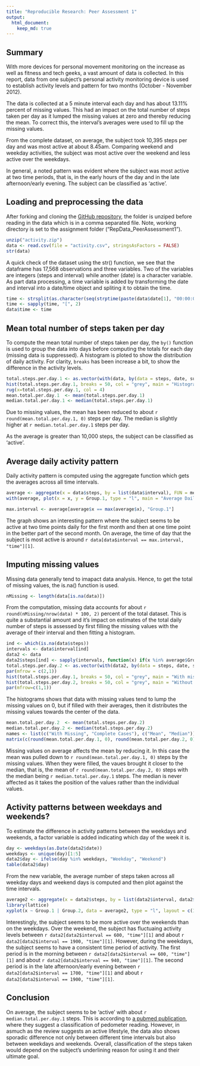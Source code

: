 ```yaml
---
title: "Reproducible Research: Peer Assessment 1"
output: 
  html_document:
    keep_md: true
---
```


## Summary

With more devices for personal movement monitoring on the increase as well as fitness and tech geeks, a vast amount of data is collected. In this report, data from one subject's personal activity monitoring device is used to establish activity levels and pattern for two months (October - November 2012).

The data is collected at a 5 minute interval each day and has about 13.11% percent of missing values. This had an impact on the total number of steps taken per day as it lumped the missing values at zero and thereby reducing the mean. To correct this, the interval's averages were used to fill up the missing values.

From the complete dataset, on average, the subject took 10,395 steps per day and was most active at about 8.45am. Comparing weekend and weekday activities, the subject was most active over the weekend and less active over the weekdays.

In general, a noted pattern was evident where the subject was most active at two time periods, that is, in the early hours of the day and in the late afternoon/early evening. The subject can be classified as 'active'.

## Loading and preprocessing the data

After forking and cloning the [GitHub repository](http://github.com/rdpeng/RepData_PeerAssessment1), the folder is unziped before reading in the data which is in a comma separated file. Note, working directory is set to the assignment folder ("RepData_PeerAssessment1").

```r
unzip("activity.zip")
data <- read.csv(file = "activity.csv", stringsAsFactors = FALSE)
str(data)
```

A quick check of the dataset using the str() function, we see that the dataframe has 17,568 observations and three variables. Two of the variables are integers (steps and interval) while another (date) is a character variable. As part data processing, a time variable is added by transforming the date and interval into a date/time object and spliting it to obtain the time.

```r
time <- strsplit(as.character(seq(strptime(paste(data$date[1], "00:00:00"), tz = "UTC", format = "%Y-%m-%d %H:%M:%S"), by = 300, length.out = length(data$interval))), " ")
time <- sapply(time, "[", 2)
data$time <- time
```
 

## Mean total number of steps taken per day

To compute the mean total number of steps taken per day, the `by()` function is used to group the data into days before computing the totals for each day (missing data is suppressed). A histogram is ploted to show the distribution of daily activity. For clarity, `breaks` has been increase a bit, to show the difference in the activity levels. 

```r
total.steps.per.day.1 <- as.vector(with(data, by(data = steps, date, sum, na.rm = TRUE)))
hist(total.steps.per.day.1, breaks = 50, col = "grey", main = "Histogram of total steps per day", xlab = "Total Steps")
rug(x=total.steps.per.day.1, col = 4)
mean.total.per.day.1  <- mean(total.steps.per.day.1)
median.total.per.day.1 <- median(total.steps.per.day.1)
```

Due to missing values, the mean has been reduced to about `r round(mean.total.per.day.1, 0)` steps per day. The median is slightly higher at `r median.total.per.day.1` steps per day.

As the average is greater than 10,000 steps, the subject can be classified as 'active'.

## Average daily activity pattern

Daily activity pattern is computed using the aggregate function which gets the averages across all time intervals.   

```r
average <- aggregate(x = data$steps, by = list(data$interval), FUN = median, na.rm = TRUE)
with(average, plot(x = x, y = Group.1, type = "l", main = "Average Daily Activity", xlab = "Day", ylab = "Average Steps", col = 4))

max.interval <- average[average$x == max(average$x), "Group.1"]
```

The graph shows an interesting pattern where the subject seems to be active at two time points daily for the first month and then at one time point in the better part of the second month. On average, the time of day that the subject is most active is around `r data[data$interval == max.interval, "time"][1]`. 

## Imputing missing values

Missing data generally tend to imapact data analysis. Hence, to get the total of missing values, the is.na() function is used.

```r
nMissing <- length(data[is.na(data)])
```

From the computation, missing data accounts for about `r round(nMissing/nrow(data) * 100, 2)` percent of the total dataset. This is quite a substantial amount and it's impact on estimates of the total daily number of steps is assessed by first filling the missing values with the average of their interval and then fitting a histogram.

```r
ind <- which(is.na(data$steps))
intervals <- data$interval[ind]
data2 <- data
data2$steps[ind] <- sapply(intervals, function(x) if(x %in% average$Group.1) average$x[which(x == average$Group.1)])
total.steps.per.day.2 <- as.vector(with(data2, by(data = steps, date, sum)))
par(mfrow = c(2,1))
hist(total.steps.per.day.1, breaks = 50, col = "grey", main = "With missing data", xlab = "Total Steps per day")
hist(total.steps.per.day.2, breaks = 50, col = "grey", main = "Without missing data", xlab = "Total Steps per day")
par(mfrow=c(1,1))
```

The histograms shows that data with missing values tend to lump the missing values on 0, but if filled with their averages, then it distributes the missing values towards the center of the data. 

```r
mean.total.per.day.2  <- mean(total.steps.per.day.2)
median.total.per.day.2 <- median(total.steps.per.day.2)
names <- list(c("With Missing", "Complete Cases"), c("Mean", "Median"))
matrix(c(round(mean.total.per.day.1, 0), round(mean.total.per.day.2, 0), median.total.per.day.1, median.total.per.day.2), nrow = 2, ncol = 2, dimnames = names)
```

Missing values on average affects the mean by reducing it. In this case the mean was pulled down to `r round(mean.total.per.day.1, 0)` steps by the missing values. When they were filled, the vaues brought it closer to the median, that is, the mean of `r round(mean.total.per.day.2, 0)` steps with the median being `r median.total.per.day.1` steps. The median is never affected as it takes the position of the values rather than the individual values. 

## Activity patterns between weekdays and weekends?

To estimate the difference in activity patterns between the weekdays and weekends, a factor variable is added indicating which day of the week it is.

```r
day <- weekdays(as.Date(data2$date))
weekdays <- unique(day)[1:5]
data2$day <- ifelse(day %in% weekdays, "Weekday", "Weekend")
table(data2$day)
```

From the new variable, the average number of steps taken across all weekday days and weekend days is computed and then plot against the time intervals.

```r
average2 <- aggregate(x = data2$steps, by = list(data2$interval, data2$day), FUN = median)
library(lattice)
xyplot(x ~ Group.1 | Group.2, data = average2, type = "l", layout = c(1, 2), main = "Average Daily Activity", xlab = "Interval", ylab = "Number of Steps")
```

Interestingly, the subject seems to be more active over the weekends than on the weekdays. Over the weekend, the subject has fluctuaing activity levels between `r data2[data2$interval == 600, "time"][1]` and about `r data2[data2$interval == 1900, "time"][1]`. However, during the weekdays, the subject seems to have a consistent time period of activity. The first period is in the morning between `r data2[data2$interval == 600, "time"][1]` and about `r data2[data2$interval == 940, "time"][1]`. The second period is in the late afternoon/early evening between `r data2[data2$interval == 1700, "time"][1]` and about `r data2[data2$interval == 1900, "time"][1]`. 

## Conclusion

On average, the subject seems to be 'active' with about `r median.total.per.day.1` steps. This is according to [a pubmed publication](http://www.ncbi.nlm.nih.gov/pubmed/14715035), where they suggest a classification of pedometer reading. However, in asmuch as the review suggests an active lifestyle, the data also shows sporadic difference not only between different time intervals but also between weekdays and weekends. Overall, classification of the steps taken would depend on the subject's underlining reason for using it and their ultimate goal.
